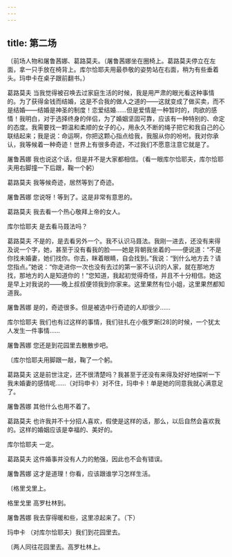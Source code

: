 ```yaml
---
---
---
```

title: 第二场
---




〔前场人物和屠鲁茜娜、葛路莫夫。（屠鲁茜娜坐在圈椅上。葛路莫夫停立在左面，拿一只手放在椅背上。库尔恰耶夫用最恭敬的姿势站在右面，稍为有些垂着头。玛申卡在桌子跟前翻书。）





葛路莫夫 当我觉得被召唤去过家庭生活的时候，我是用严肃的眼光看这种事情的。为了获得金钱而结婚，这是不合我的做人之道的——这就变成了做买卖，而不是结婚——结婚是神圣的制度！恋爱结婚……但是爱情是一种暂时的，肉欲的感情！我明白，对于选择终身的伴侣，为了婚姻坚固可靠，应该有一种特别的、命定的态度。我需要找一颗温和柔顺的女子的心，用永久不断的绳子把它和我自己的心联结起来；我是说：命运啊，你把这颗心指点给我，我服从你的吩咐。我对你承认，我等候着一种奇迹！世界上有很多奇迹，不过我们不愿意注意它就是了。

屠鲁茜娜 我也说这个话，但是并不是大家都相信。（看一眼库尔恰耶夫，库尔恰耶夫用右脚撞一下后跟，鞠一个躬）

葛路莫夫 我等候奇迹，居然等到了奇迹。

屠鲁茜娜 您说呀！等到了。这是非常有意思的。

葛路莫夫 我去看一个热心敬拜上帝的女人。

库尔恰耶夫 是去看马聂法吗？

葛路莫夫 不是的，是去看另外一个。我不认识马聂法。我刚一进去，还没有来得及说一个字，她，甚至于没有看我的脸——她是背朝我坐着的——便说道：“不是你找未婚妻，她们找你。你去，眯着眼睛，自会找到。”我说：“到什么地方去？请您指点。”她说：“你走进你一次也没有去过的第一家不认识的人家，就在那地方找，那地方的人是知道你的！”您知道，我起初觉得奇怪，并且不十分相信。她这是早上对我说的——晚上叔叔便领我到你家来。这里果然有位小姐，这里果然都知道我。

屠鲁茜娜 是的，奇迹很多。但是被选中行奇迹的人却很少……

库尔恰耶夫 我们也有过这样的事情，我们驻扎在小俄罗斯[28]的时候，一个犹太人发生一件事情……

屠鲁茜娜 您还是到花园里去散散步吧。

〔库尔恰耶夫用脚跟一敲，鞠了一个躬。

葛路莫夫 这是前世注定，还不很清楚吗？我甚至于还没有来得及好好地探听一下我未婚妻的感情呢……（对玛申卡）对不住，玛申卡！单是她的同意我就心满意足了。

屠鲁茜娜 其他什么也用不着了。

葛路莫夫 也许我并不十分招人喜欢，假使是这样的话，那么，以后自然会喜欢我的。这样的婚姻应该是幸福的、美好的。

库尔恰耶夫 一定。

葛路莫夫 这件婚事并没有人力的勉强，因此也不会有错误。

屠鲁茜娜 这才是道理！你看，应该跟谁学习怎样生活。

〔格里戈里上。

格里戈里 高罗杜林到。

屠鲁茜娜 我去穿得暖和些，这里凉起来了。（下）

玛申卡 （对库尔恰耶夫）我们到花园里去。

〔两人同往花园里去。高罗杜林上。
